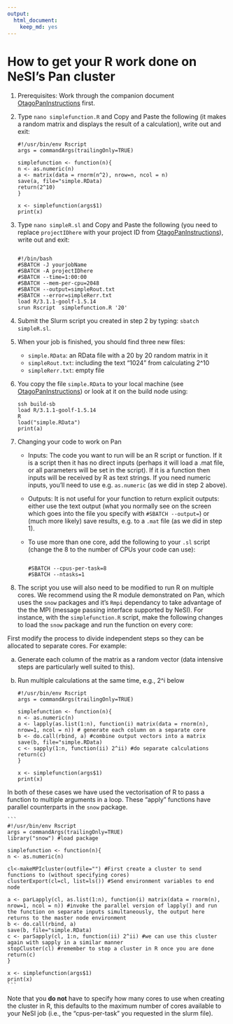 ```yaml
---
output: 
  html_document: 
    keep_md: yes
---
```

# How to get your R work done on NeSI's Pan cluster

1.  Prerequisites: Work through the companion document [OtagoPanInstructions](https://rawgit.com/dannybaillie/NeSI/master/OtagoPanInstructions.html) first.
2.  Type `nano simplefunction.R` and Copy and Paste the following (it makes a random matrix and displays the result of a calculation), write out and exit:

    ```
    #!/usr/bin/env Rscript
    args = commandArgs(trailingOnly=TRUE)

    simplefunction <- function(n){
    n <- as.numeric(n)
    a <- matrix(data = rnorm(n^2), nrow=n, ncol = n)
    save(a, file="simple.RData)
    return(2^10)
    }
    
    x <- simplefunction(args$1)
    print(x)

    ```

3.  Type `nano simpleR.sl` and Copy and Paste the following (you need to replace `projectIDhere` with your project ID from [OtagoPanInstructions](https://rawgit.com/dannybaillie/NeSI/master/OtagoPanInstructions.html)), write out and exit:

    ```

    #!/bin/bash
    #SBATCH -J yourjobName
    #SBATCH -A projectIDhere
    #SBATCH --time=1:00:00
    #SBATCH --mem-per-cpu=2048
    #SBATCH --output=simpleRout.txt
    #SBATCH --error=simpleRerr.txt
    load R/3.1.1-goolf-1.5.14
    srun Rscript  simplefunction.R '20'

    ```

4.  Submit the Slurm script you created in step 2 by typing: `sbatch simpleR.sl`.
5.  When your job is finished, you should find three new files:
    *   `simple.RData`: an RData file with a 20 by 20 random matrix in it
    *   `simpleRout.txt`: including the text "1024" from calculating 2^10
    *   `simpleRerr.txt`: empty file
6.  You copy the file `simple.RData` to your local machine (see [OtagoPanInstructions](https://rawgit.com/dannybaillie/NeSI/master/OtagoPanInstructions.html)) or look at it on the build node using:

    ```
    ssh build-sb 
    load R/3.1.1-goolf-1.5.14
    R
    load("simple.RData")
    print(a)

    ```

7.  Changing your code to work on Pan
    *   Inputs: The code you want to run will be an R script or function. If it is a script then it has no direct inputs (perhaps it will load a .mat file, or all parameters will be set in the script). If it is a function then inputs will be received by R as text strings. If you need numeric inputs, you'll need to use e.g. `as.numeric` (as we did in step 2 above).
    *   Outputs: It is not useful for your function to return explicit outputs: either use the text output (what you normally see on the screen which goes into the file you specify with `#SBATCH --output=`) or (much more likely) save results, e.g. to a `.mat` file (as we did in step 1).
    *   To use more than one core, add the following to your `.sl` script (change the 8 to the number of CPUs your code can use):

        ```

        #SBATCH --cpus-per-task=8
        #SBATCH --ntasks=1

        ```

9.  The script you use will also need to be modified to run R on multiple cores. We recommend using the R module demonstrated on Pan, which uses the `snow` packages and it's `Rmpi` dependancy to take advantage of the the MPI (message passing interface supported by NeSI). For instance, with the `simplefunction.R` script, make the following changes to load the `snow` package and run the function on every core:

First modify the process to divide independent steps so they can be allocated to separate cores. For example:

a) Generate each column of the matrix as a random vector (data intensive steps are particularly well suited to this).

b) Run multiple calculations at the same time, e.g., 2^i below

    ```
    #!/usr/bin/env Rscript
    args = commandArgs(trailingOnly=TRUE)

    simplefunction <- function(n){
    n <- as.numeric(n)
    a <- lapply(as.list(1:n), function(i) matrix(data = rnorm(n), nrow=1, ncol = n)) # generate each column on a separate core
    b <- do.call(rbind, a) #combine output vectors into a matrix 
    save(b, file="simple.RData)
    c <- sapply(1:n, function(ii) 2^ii) #do separate calculations
    return(c)
    }
    
    x <- simplefunction(args$1)
    print(x)
    ```

In both of these cases we have used the vectorisation of R to pass a function to multiple arguments in a loop. These "apply" functions have parallel counterparts in the `snow` package.

    ```
    #!/usr/bin/env Rscript
    args = commandArgs(trailingOnly=TRUE)
    library("snow") #load package

    simplefunction <- function(n){
    n <- as.numeric(n)
    
    cl<-makeMPIcluster(outfile="") #First create a cluster to send functions to (without specifying cores)
    clusterExport(cl=cl, list=ls()) #Send environment variables to end node
    
    a <- parLapply(cl, as.list(1:n), function(i) matrix(data = rnorm(n), nrow=1, ncol = n)) #invoke the parallel version of lapply() and run the function on separate inputs simultaneously, the output here returns to the master node environment
    b <- do.call(rbind, a)
    save(b, file="simple.RData)
    c <- parSapply(cl, 1:n, function(ii) 2^ii) #we can use this cluster again with sapply in a similar manner
    stopCluster(cl) #remember to stop a cluster in R once you are done
    return(c)
    }
    
    x <- simplefunction(args$1)
    print(x)
    ```

Note that you **do not** have to specify how many cores to use when creating the cluster in R, this defaults to the maximum number of cores available to your NeSI job (i.e., the "cpus-per-task" you requested in the slurm file).

